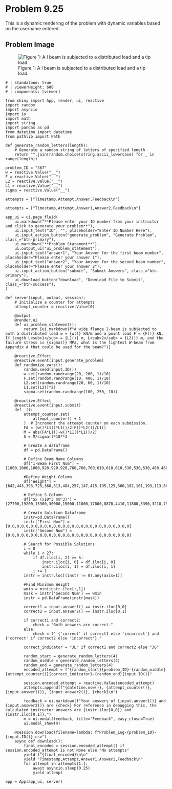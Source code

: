# Problem 9.25 {.unnumbered}

This is a dynamic rendering of the problem with dynamic variables based on the username entered. 

## Problem Image

![Figure 1: A I beam is subjected to a distributed load and a tip load.](images/367.png){fig-alt="An I beam of length L1+L2 is subjected to a distributed load w and a point load F. The distributed load w occurs over L1 and the point load F occurs at the end of L2."}

```shinylive-python
# | standalone: true
# | viewerHeight: 600
# | components: [viewer]

from shiny import App, render, ui, reactive
import random
import asyncio
import io
import math
import string
import pandas as pd
from datetime import datetime
from pathlib import Path

def generate_random_letters(length):
    # Generate a random string of letters of specified length
    return "".join(random.choice(string.ascii_lowercase) for _ in range(length))

problem_ID = "367"
w = reactive.Value("__")
F = reactive.Value("__")
L2 = reactive.Value("__")
L1 = reactive.Value("__")
sigma = reactive.Value("__")

attempts = ["Timestamp,Attempt,Answer,Feedback\n"]

attempts = ["Timestamp,Attempt,Answer1,Answer2,Feedback\n"]

app_ui = ui.page_fluid(
    ui.markdown("**Please enter your ID number from your instructor and click to generate your problem**"),
    ui.input_text("ID", "", placeholder="Enter ID Number Here"),
    ui.input_action_button("generate_problem", "Generate Problem", class_="btn-primary"),
    ui.markdown("**Problem Statement**"),
    ui.output_ui("ui_problem_statement"),
    ui.input_text("answer1", "Your Answer for the first beam number", placeholder="Please enter your answer 1"),
    ui.input_text("answer2", "Your Answer for the second beam number", placeholder="Please enter your answer 2"),
    ui.input_action_button("submit", "Submit Answers", class_="btn-primary"),
    ui.download_button("download", "Download File to Submit", class_="btn-success"),
)

def server(input, output, session):
    # Initialize a counter for attempts
    attempt_counter = reactive.Value(0)

    @output
    @render.ui
    def ui_problem_statement():
        return [ui.markdown(f"A wide flange I-beam is subjected to both a distributed load w = {w()} kN/m and a point load F = {F()} kN. If length L<sub>1</sub> = {L1()} m, L<sub>2</sub> = {L2()} m, and the failure stress is {sigma()} MPa, what is the lightest W-beam from Appendix A that could be used for the beam?")]

    @reactive.Effect
    @reactive.event(input.generate_problem)
    def randomize_vars():
        random.seed(input.ID())
        w.set(random.randrange(20, 200, 1)/10)
        F.set(random.randrange(10, 400, 1)/10)
        L2.set(random.randrange(20, 60, 1)/10)
        L1.set(L2()*2)
        sigma.set(random.randrange(100, 250, 10))

    @reactive.Effect
    @reactive.event(input.submit)
    def _():
        attempt_counter.set(
            attempt_counter() + 1
        )  # Increment the attempt counter on each submission.
        FA = (w()*L1()*L1()/2-F()*L2())/L1()
        M = abs(FA*L1()-w()*L1()*L1()/2)
        S = M/sigma()*10**3

        # Create a dataframe
        df = pd.DataFrame()

        # Define Beam Name Columns
        df["I-Beam First Num"] = [1000,1000,1000,920,920,920,760,760,760,610,610,610,530,530,530,460,460,460,410,410,410,360,360,360,310,310,310]

        #Define Weight Column
        df["Weight"] = [642,443,393,725,368,313,484,257,147,415,195,125,300,182,101,193,113,60,100,60,46.1,134,79,51,158,79,38.7]
        
        # Define S Column
        df["Sx (x10^3 mm^3)"] = [27700,19200,15900,30000,15000,11800,17000,8870,4410,11800,5390,3210,7550,4470,2290,4200,2390,1120,1920,1060,773,2340,1270,796,2380,1160,547]

        # Create Solution Dataframe
        instr=pd.DataFrame()
        instr["First Num"] =[0,0,0,0,0,0,0,0,0,0,0,0,0,0,0,0,0,0,0,0,0,0,0,0,0,0,0]
        instr["Second Num"] = [0,0,0,0,0,0,0,0,0,0,0,0,0,0,0,0,0,0,0,0,0,0,0,0,0,0,0]
        
        # Search for Possible Solutions
        i = 0
        while i < 27:
            if df.iloc[i, 2] >= S:
                instr.iloc[i, 0] = df.iloc[i, 0]
                instr.iloc[i, 1] = df.iloc[i, 1]
            i += 1
        instr = instr.loc[(instr != 0).any(axis=1)]

        #Find Minimum Weight
        wmin = min(instr.iloc[:,1])
        mask = instr['Second Num'] == wmin
        instr = pd.DataFrame(instr[mask])

        correct1 = input.answer1() == instr.iloc[0,0]
        correct2 = input.answer2() == instr.iloc[0,1]
        
        if correct1 and correct2:
            check = "Both answers are correct."
        else:
            check = f" {'correct' if correct1 else 'incorrect'} and {'correct' if correct2 else 'incorrect'}."
        
        correct_indicator = "JL" if correct1 and correct2 else "JG"

        random_start = generate_random_letters(4)
        random_middle = generate_random_letters(4)
        random_end = generate_random_letters(4)
        encoded_attempt = f"{random_start}{problem_ID}-{random_middle}{attempt_counter()}{correct_indicator}-{random_end}{input.ID()}"

        session.encoded_attempt = reactive.Value(encoded_attempt)
        attempts.append(f"{datetime.now()}, {attempt_counter()}, {input.answer1()}, {input.answer2()}, {check}\n")

        feedback = ui.markdown(f"Your answers of {input.answer1()} and {input.answer2()} are {check} For reference in debugging this, the calculated instructor answers are {instr.iloc[0,0]} and {instr.iloc[0,1]}.")
        m = ui.modal(feedback, title="Feedback", easy_close=True)
        ui.modal_show(m)

    @session.download(filename=lambda: f"Problem_Log-{problem_ID}-{input.ID()}.csv")
    async def download():
        final_encoded = session.encoded_attempt() if session.encoded_attempt is not None else "No attempts"
        yield f"{final_encoded}\n\n"
        yield "Timestamp,Attempt,Answer1,Answer2,Feedback\n"
        for attempt in attempts[1:]:
            await asyncio.sleep(0.25)
            yield attempt

app = App(app_ui, server)
```
